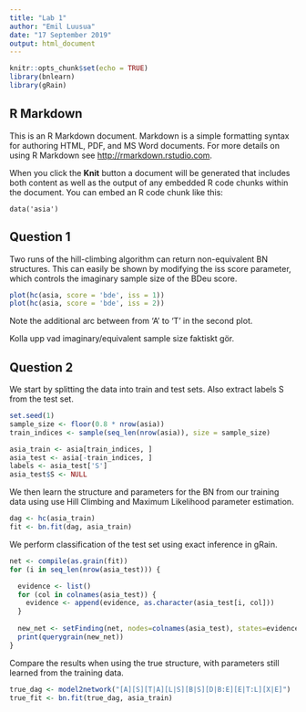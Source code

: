 ```yaml
---
title: "Lab 1"
author: "Emil Luusua"
date: "17 September 2019"
output: html_document
---
```


```r
knitr::opts_chunk$set(echo = TRUE)
library(bnlearn)
library(gRain)
```

## R Markdown

This is an R Markdown document. Markdown is a simple formatting syntax for authoring HTML, PDF, and MS Word documents. For more details on using R Markdown see <http://rmarkdown.rstudio.com>.

When you click the **Knit** button a document will be generated that includes both content as well as the output of any embedded R code chunks within the document. You can embed an R code chunk like this:

```
data('asia')
```

## Question 1

Two runs of the hill-climbing algorithm can return non-equivalent BN structures. This can easily be shown by modifying the iss score parameter, which controls the imaginary sample size of the BDeu score.

```r
plot(hc(asia, score = 'bde', iss = 1))
plot(hc(asia, score = 'bde', iss = 2))
```

Note the additional arc between from 'A' to 'T' in the second plot.

Kolla upp vad imaginary/equivalent sample size faktiskt gör.

## Question 2

We start by splitting the data into train and test sets. Also extract labels S from the test set.
```r
set.seed(1)
sample_size <- floor(0.8 * nrow(asia))
train_indices <- sample(seq_len(nrow(asia)), size = sample_size)

asia_train <- asia[train_indices, ]
asia_test <- asia[-train_indices, ]
labels <- asia_test['S']
asia_test$S <- NULL
```

We then learn the structure and parameters for the BN from our training data using use Hill Climbing and Maximum Likelihood parameter estimation.
```r
dag <- hc(asia_train)
fit <- bn.fit(dag, asia_train)
```

We perform classification of the test set using exact inference in gRain.
```r
net <- compile(as.grain(fit))
for (i in seq_len(nrow(asia_test))) {

  evidence <- list()
  for (col in colnames(asia_test)) {
    evidence <- append(evidence, as.character(asia_test[i, col]))
  }
  
  new_net <- setFinding(net, nodes=colnames(asia_test), states=evidence)
  print(querygrain(new_net))
}
```

Compare the results when using the true structure, with parameters still learned from the training data.
```r
true_dag <- model2network("[A][S][T|A][L|S][B|S][D|B:E][E|T:L][X|E]")
true_fit <- bn.fit(true_dag, asia_train)
```
